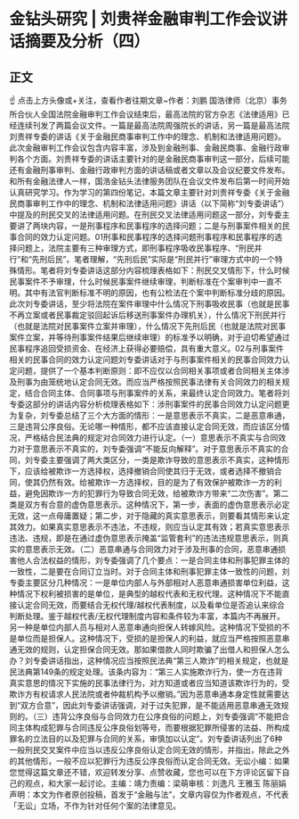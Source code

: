 # 金钻头研究 | 刘贵祥金融审判工作会议讲话摘要及分析（四）
## 正文
☝ 点击上方头像或+关注，查看作者往期文章~作者：刘鹏 国浩律师（北京）事务所合伙人全国法院金融审判工作会议结束后，最高法院的官方杂志《法律适用》已经连续刊发了两篇会议文件。一篇是最高法院周强院长的讲话，另一篇是最高法院刘贵祥专委的讲话《关于金融民商事审判工作中的理念、机制和法律适用问题》。此次金融审判工作会议包含内容丰富，涉及到金融刑事、金融民商事、金融行政审判各个方面。刘贵祥专委的讲话主要针对的是金融民商事审判这一部分，后续可能还有金融刑事审判、金融行政审判方面的讲话稿或者文章以及会议纪要文件发布。和所有金融法律人一样，国浩金钻头法律服务团队在会议文件发布后第一时间开始认真研究学习。作为学习的第四份笔记，本篇文章主要针对刘贵祥专委《关于金融民商事审判工作中的理念、机制和法律适用问题》讲话（以下简称“刘专委讲话”）中提及的刑民交叉的法律适用问题。在刑民交叉法律适用问题这一部分，刘专委主要讲了两块内容，一是刑事程序和民事程序的选择问题；二是与刑事案件相关的民事合同的效力认定问题。01刑事和民事程序的选择问题刑事程序和民事程序的选择问题上，法院主要有三种审理方式，即刑事程序吸收民事程序、“刑民并行”和“先刑后民”。笔者理解，“先刑后民”实际是“刑民并行”审理方式中的一个特殊情形。笔者将刘专委讲话这部分内容梳理表格如下：刑民交叉情形下，什么时候民事案件不予审理，什么时候民事案件继续审理，判断标准在个案审判中一直不明。其中有法官判断标准不明的原因，也有公检法在个案中判断标准分歧的原因。此次刘专委讲话，至少将法院在案件审理中什么情况下刑事吸收民事（也就是民事不再立案或者民事裁定驳回起诉后移送刑事案件办理机关），什么情况下刑民并行（也就是法院对民事案件立案并审理），什么情况下先刑后民（也就是法院对民事案件立案，并等待刑事案件结果后继续审理）的标准予以明确，对于迫切希望通过民事程序追回受损资金、在经济上获得必要赔偿，具有重大意义。02与刑事案件相关的民事合同的效力认定问题刘专委讲话对于与刑事案件相关的民事合同效力认定问题，提供了一个基本判断原则：即不应仅以合同相关事项或者合同相关主体涉及刑事为由笼统地认定合同无效。而应当严格按照民事法律有关合同效力的相关规定，结合合同主体、合同事项与刑事案件的关系，来最终认定合同效力。笔者将刘专委这部分的讲话内容分析梳理表格如下：涉刑事案件的民事合同效力认定问题更为复杂，刘专委总结了三个大方面的情形：一是意思表示不真实，二是恶意串通，三是违背公序良俗。无论哪一种情形，都不应该直接认定合同无效，而应该区分情况，严格结合民法典的规定对合同效力进行认定。（一）意思表示不真实与合同效力对于意思表示不真实的，刘专委强调“不能反向解释”。对于意思表示不真实的合同，刘专委主要强调了两大类区分，一类是欺诈导致的意思表示不真实，这种情形下，应该给被欺诈一方选择权，选择撤销合同使其归于无效，或者选择不撤销合同，使其仍然有效。给被欺诈一方选择权，目的是为了有效保护被欺诈一方的利益，避免因欺诈一方的犯罪行为导致合同无效，给被欺诈方带来“二次伤害”。第二类是双方有合意的虚伪意思表示。这种情况下，第一步，表面的虚伪意思表示必定无效，这一点毋庸置疑；第二步，对于隐藏的真实意思表示，则要看其情形来认定其效力。如果真实意思表示不违法，不违规，则应当认定其有效；若真实意思表示违法、违规，即是在通过虚伪意思表示掩盖“监管套利”的违法违规意思表示，则真实的意思表示无效。（二）恶意串通与合同效力对于涉及刑事的合同，恶意串通损害他人合法权益的情形，刘专委强调了几个要点：一是合同主体和刑事犯罪主体的一致性，二是要在合同订立当时。对于合同主体和刑事犯罪主体一致性的问题，刘专委主要区分几种情况：一是单位内部人与外部相对人恶意串通损害单位利益，这种情况下权利被损害的是单位，是典型的越权代表和无权代理。这种情况下不能直接认定合同无效，而要结合无权代理/越权代表制度，以及看单位是否追认来综合判断处理。鉴于越权代表/无权代理制度内容和条件较为丰富，本篇内不再展开。另一种是单位内部人员与相对人恶意串通向担保人转嫁风险。这种情况下受损的不是单位而是担保人。这种情况下，受损的是担保人的利益，就应当严格按照恶意串通无效的规则，认定担保合同无效。那如果借款人同时欺骗了出借人和担保人怎么办？刘专委讲话指出，这种情况应当按照民法典“第三人欺诈”的相关规定，也就是民法典第149条的规定处理。该条内容为：“第三人实施欺诈行为，使一方在违背真实意思的情况下实施的民事法律行为，对方知道或者应当知道该欺诈行为的，受欺诈方有权请求人民法院或者仲裁机构予以撤销。”因为恶意串通本身定性就需要达到“双方合意”，因此刘专委讲话强调，对于过失犯罪，是不能适用恶意串通无效规则的。（三）违背公序良俗与合同效力在公序良俗的问题上，刘专委强调“不能把合同主体构成犯罪与合同违反公序良俗划等号，而要根据犯罪所侵害的法益、所构成罪名的立法目的以及犯罪与合同的关系，审慎加以认定”。刘专委讲话列出了6种一般刑民交叉案件中应当以违反公序良俗认定合同无效的情形，并指出，除此之外的其他情形，一般不应以犯罪行为违反公序良俗而认定合同无效。无讼小编：如果您觉得这篇文章还不错，欢迎转发分享、点赞收藏，您也可以在下方评论区留下自己的观点，和大家一起讨论。主编：靖力责编：梁萌审核：刘逸凡 王雅玉 陈丽娟声明：本文为作者原创投稿，首发于“金融与法”，文章内容仅为作者观点，不代表「无讼」立场，不作为针对任何个案的法律意见。
